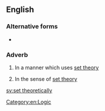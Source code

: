 {{also|set-theoretically}}
==English==

===Alternative forms===
* {{l|en|set-theoretically}}

===Adverb===
{{en-adv|-}}

# {{lb|en|mathematics}} In a manner which uses [[set theory]]
# {{lb|en|mathematics}} In the sense of [[set theory]]

[[Category:en:Logic]]

[[sv:set theoretically]]